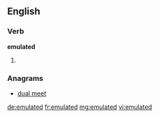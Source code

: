 ==English==

===Verb===
'''emulated'''

# {{past of|emulate}}

===Anagrams===
* [[dual meet#English|dual meet]]

[[de:emulated]]
[[fr:emulated]]
[[mg:emulated]]
[[vi:emulated]]